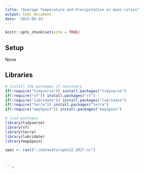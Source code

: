```yaml
---
title: "Average Temperature and Precipitation on main cities"
output: html_document
date: '2023-09-24'
---
```


```r
knitr::opts_chunk$set(echo = TRUE)
```

## Setup 

None

## Libraries

```r
# install the packages if necessary
if(!require("tidyverse")) install.packages("tidyverse")
if(!require("sf")) install.packages("sf")
if(!require("lubridate")) install.packages("lubridate")
if(!require("terra")) install.packages("terra")
if(!require("mapSpain")) install.packages("mapSpain")

# load packages
library(tidyverse)
library(sf)
library(terra)
library(lubridate)
library(mapSpain)

```


```r
spei <- rast("./datasets/spei12_2017.nc")



```r

```



